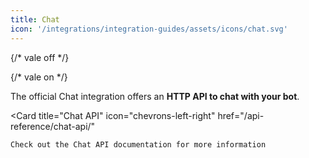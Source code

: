 ```yaml
---
title: Chat
icon: '/integrations/integration-guides/assets/icons/chat.svg'
---
```


{/* vale off */}


{/* vale on */}

<OpenInHub integration={integrationVersions.chat}/>


The official Chat integration offers an **HTTP API to chat with your bot**.

<Card
    title="Chat API"
    icon="chevrons-left-right"
    href="/api-reference/chat-api/"
>
    Check out the Chat API documentation for more information
</Card>
